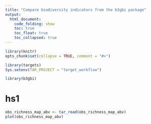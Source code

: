 ```yaml
---
title: "Compare biodiversity indicators from the b3gbi package"
output:
  html_document:
    code_folding: show
    toc: true
    toc_float: true
    toc_collapsed: true
---
```


```r
library(knitr)
opts_chunk$set(collapse = TRUE, comment = "#>")

library(targets)
Sys.setenv(TAR_PROJECT = "target_workflow")

library(b3gbi)
```

# hs1

```r
obs_richness_map_abv <- tar_read(obs_richness_map_abv)
plot(obs_richness_map_abv)
```

